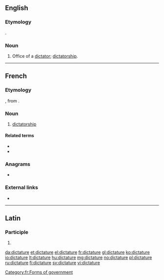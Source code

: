 ==English==

===Etymology===
{{bor|en|fr|dictature}}.

===Noun===
{{en-noun}}

# {{lb|en|obsolete}} Office of a [[dictator]]; [[dictatorship]].
#: {{rfquotek|Francis Bacon}}

----

==French==
{{wikipedia|lang=fr}}

===Etymology===
{{bor|fr|la|dictātūra}}, from {{m|la|dictō}}.

===Noun===
{{fr-noun|f}}

# [[dictatorship]]

====Related terms====
* {{l|fr|dicter}}
* {{l|fr|dictateur}}

===Anagrams===
* {{l|fr|dictateur}}

===External links===
* {{R:TLFi}}

[[Category:fr:Forms of government]]

----

==Latin==

===Participle===
{{la-part-form|dictātūre}}

# {{inflection of|dictātūrus||voc|m|s|lang=la}}

[[da:dictature]]
[[et:dictature]]
[[el:dictature]]
[[fr:dictature]]
[[gl:dictature]]
[[ko:dictature]]
[[io:dictature]]
[[lt:dictature]]
[[hu:dictature]]
[[mg:dictature]]
[[no:dictature]]
[[pl:dictature]]
[[ru:dictature]]
[[fi:dictature]]
[[sv:dictature]]
[[vi:dictature]]